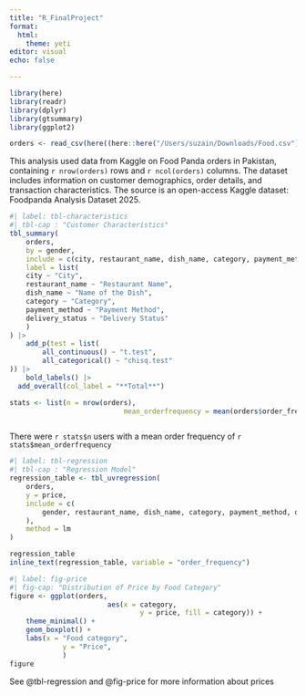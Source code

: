 ```yaml
---
title: "R_FinalProject"
format:
  html:
    theme: yeti
editor: visual
echo: false

---
```



```r
library(here)
library(readr)
library(dplyr)
library(gtsummary)
library(ggplot2)

orders <- read_csv(here((here::here("/Users/suzain/Downloads/Food.csv"))))
```
This analysis used data from Kaggle on Food Panda orders in Pakistan, containing `r nrow(orders)` rows and `r ncol(orders)` columns. The dataset includes information on customer demographics, order details, and transaction characteristics. The source is an open-access Kaggle dataset: Foodpanda Analysis Dataset 2025.

```r
#| label: tbl-characteristics
#| tbl-cap : "Customer Characteristics" 
tbl_summary(
	orders,
	by = gender,
	include = c(city, restaurant_name, dish_name, category, payment_method, delivery_status ),
	label = list(
	city ~ "City",
	restaurant_name ~ "Restaurant Name",
	dish_name ~ "Name of the Dish",
	category ~ "Category",
	payment_method ~ "Payment Method",
	delivery_status ~ "Delivery Status"
	)
) |>
	add_p(test = list(
		all_continuous() ~ "t.test", 
		all_categorical() ~ "chisq.test"
)) |>
	bold_labels() |>
  add_overall(col_label = "**Total**")

stats <- list(n = nrow(orders),
							mean_orderfrequency = mean(orders$order_frequency))



```
There were `r stats$n` users with a mean order frequency of `r stats$mean_orderfrequency`



```r
#| label: tbl-regression
#| tbl-cap : "Regression Model" 
regression_table <- tbl_uvregression(
	orders,
	y = price, 
	include = c(
		gender, restaurant_name, dish_name, category, payment_method, delivery_status, order_frequency
	),
	method = lm
)

regression_table
inline_text(regression_table, variable = "order_frequency")
```


```r
#| label: fig-price
#| fig-cap: "Distribution of Price by Food Category"
figure <- ggplot(orders, 
						aes(x = category, 
								y = price, fill = category)) +
	theme_minimal() +
	geom_boxplot() +
	labs(x = "Food category",
			 y = "Price",
			 )
figure
```


See @tbl-regression and @fig-price for more information about prices

